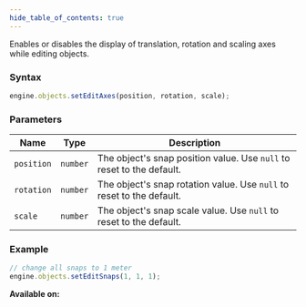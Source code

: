 ```yaml
---
hide_table_of_contents: true
---
```



Enables or disables the display of translation, rotation and scaling axes while editing objects.

### Syntax

```js
engine.objects.setEditAxes(position, rotation, scale);
```

### Parameters

| Name       | Type     | Description                                                           |
| ---------- | -------- | --------------------------------------------------------------------- |
| `position` | `number` | The object's snap position value. Use `null` to reset to the default. |
| `rotation` | `number` | The object's snap rotation value. Use `null` to reset to the default. |
| `scale`    | `number` | The object's snap scale value. Use `null` to reset to the default.    |

### Example

```js
// change all snaps to 1 meter
engine.objects.setEditSnaps(1, 1, 1);
```

**Available on:** <ClientTag />
